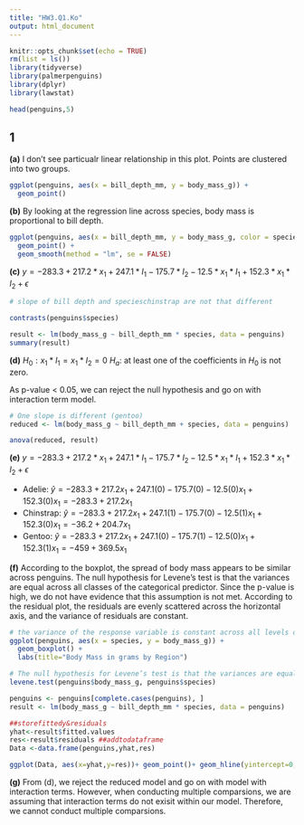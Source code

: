 ```yaml
---
title: "HW3.Q1.Ko"
output: html_document
---
```


```r
knitr::opts_chunk$set(echo = TRUE)
rm(list = ls())
library(tidyverse)
library(palmerpenguins)
library(dplyr)
library(lawstat)
```


```r
head(penguins,5)
```


## 1

**(a)** I don't see particualr linear relationship in this plot. Points are clustered into two groups.

```r
ggplot(penguins, aes(x = bill_depth_mm, y = body_mass_g)) +
  geom_point()
```


**(b)** By looking at the regression line across species, body mass is proportional to bill depth.

```r
ggplot(penguins, aes(x = bill_depth_mm, y = body_mass_g, color = species)) +
  geom_point() +
  geom_smooth(method = "lm", se = FALSE)
```

**(c)** $y = -283.3 + 217.2*x_1 + 247.1*I_1 - 175.7*I_2 - 12.5*x_1*I_1 + 152.3*x_1*I_2 + \epsilon$

```r
# slope of bill depth and specieschinstrap are not that different

contrasts(penguins$species)

result <- lm(body_mass_g ~ bill_depth_mm * species, data = penguins)
summary(result)
```


**(d)** 
$H_0: x_1*I_1 = x_1*I_2 = 0$
$H_a:$ at least one of the coefficients in $H_0$ is not zero.

As p-value < 0.05, we can reject the null hypothesis and go on with interaction term model.

```r
# One slope is different (gentoo)
reduced <- lm(body_mass_g ~ bill_depth_mm + species, data = penguins)

anova(reduced, result)
```


**(e)** 
$y = -283.3 + 217.2*x_1 + 247.1*I_1 - 175.7*I_2 - 12.5*x_1*I_1 + 152.3*x_1*I_2 + \epsilon$

- Adelie: $\hat{y} = -283.3 + 217.2x_1 + 247.1(0) -175.7(0) -12.5(0)x_1 + 152.3(0)x_1 = -283.3 + 217.2x_1$
- Chinstrap: $\hat{y} = -283.3 + 217.2x_1 + 247.1(1) -175.7(0) -12.5(1)x_1 + 152.3(0)x_1 = -36.2 + 204.7x_1$
- Gentoo: $\hat{y} = -283.3 + 217.2x_1 + 247.1(0) -175.7(1) -12.5(0)x_1 + 152.3(1)x_1 = -459 + 369.5x_1$


**(f)** According to the boxplot, the spread of body mass appears to be similar across penguins. The null hypothesis for Levene’s test is that the variances are equal across all classes of the categorical predictor. Since the p-value is high, we do not have evidence that this assumption is not met. According to the residual plot, the residuals are evenly scattered across the horizontal axis, and the variance of residuals are constant.

```r
# the variance of the response variable is constant across all levels of the categorical predictor
ggplot(penguins, aes(x = species, y = body_mass_g)) + 
  geom_boxplot() + 
  labs(title="Body Mass in grams by Region")

# The null hypothesis for Levene’s test is that the variances are equal across all classes of the categorical predictor. Since the p-value is high, we do not have evidence that this assumption is not met.
levene.test(penguins$body_mass_g, penguins$species)

penguins <- penguins[complete.cases(penguins), ]
result <- lm(body_mass_g ~ bill_depth_mm * species, data = penguins)

##storefittedy&residuals
yhat<-result$fitted.values 
res<-result$residuals ##addtodataframe 
Data <-data.frame(penguins,yhat,res) 

ggplot(Data, aes(x=yhat,y=res))+ geom_point()+ geom_hline(yintercept=0,color="red")+ labs(x="Fittedy",y="Residuals",title="ResidualPlot")
```


**(g)** From (d), we reject the reduced model and go on with model with interaction terms. However, when conducting multiple comparsions, we are assuming that interaction terms do not exisit within our model. Therefore, we cannot conduct multiple comparsions.



